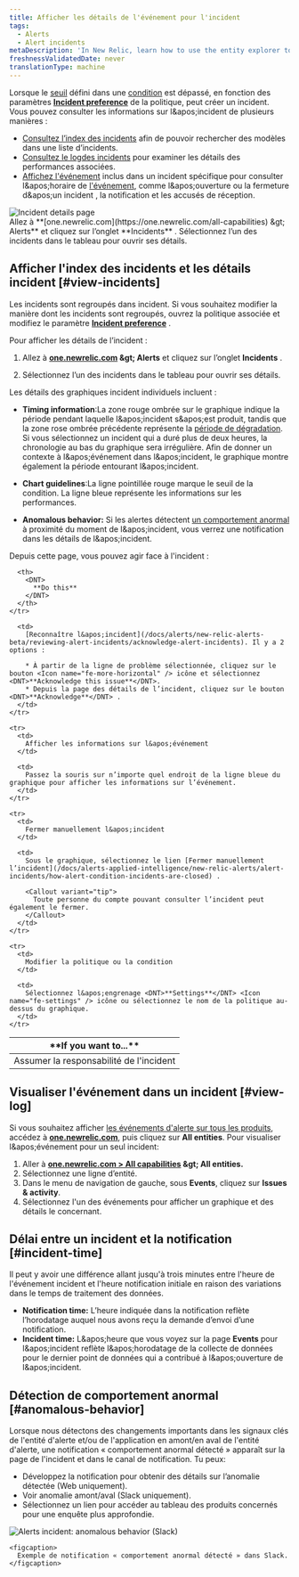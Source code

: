 ```yaml
---
title: Afficher les détails de l'événement pour l'incident
tags:
  - Alerts
  - Alert incidents
metaDescription: 'In New Relic, learn how to use the entity explorer to find and review alerts incidents.'
freshnessValidatedDate: never
translationType: machine
---
```


Lorsque le [seuil](/docs/alerts/create-alert/set-thresholds/set-thresholds-alert-condition/) défini dans une [condition](/docs/alerts/create-alert/create-alert-condition/alert-conditions/) est dépassé, en fonction des paramètres <DNT>**[Incident preference](/docs/alerts/new-relic-alerts/configuring-alert-policies/specify-when-new-relic-creates-incidents)**</DNT> de la politique, <InlinePopover type="alerts" />peut créer un incident. Vous pouvez consulter les informations sur l&amp;apos;incident de plusieurs manières :

* [Consultez l’index des incidents](#view-incidents) afin de pouvoir rechercher des modèles dans une liste d’incidents.
* [Consultez le logdes incidents](#view-log) pour examiner les détails des performances associées.
* [Affichez l&apos;événement](#incident-time) inclus dans un incident spécifique pour consulter l&amp;apos;horaire de [l&apos;événement](/docs/using-new-relic/welcome-new-relic/get-started/glossary#event), comme l&amp;apos;ouverture ou la fermeture d&amp;apos;un incident , la notification et les accusés de réception.

<img title="Incident details page" alt="Incident details page" src="/images/alerts_screenshot-full_incident-page.webp" />

<figcaption>
  Allez à <DNT>**[one.newrelic.com](https://one.newrelic.com/all-capabilities) &amp;gt; Alerts**</DNT> et cliquez sur l’onglet <DNT>**Incidents**</DNT> . Sélectionnez l’un des incidents dans le tableau pour ouvrir ses détails.
</figcaption>

## Afficher l&apos;index des incidents et les détails incident [#view-incidents]

Les incidents sont regroupés dans incident. Si vous souhaitez modifier la manière dont les incidents sont regroupés, ouvrez la politique associée et modifiez le paramètre [<DNT>**Incident preference**</DNT>](/docs/alerts/organize-alerts/specify-when-alerts-create-incidents/) .

Pour afficher les détails de l’incident :

1. Allez à <DNT>**[one.newrelic.com](https://one.newrelic.com/all-capabilities) &amp;gt; Alerts**</DNT> et cliquez sur l’onglet <DNT>**Incidents**</DNT> .

2. Sélectionnez l’un des incidents dans le tableau pour ouvrir ses détails.

Les détails des graphiques incident individuels incluent :

* <DNT>**Timing information**</DNT>:La zone rouge ombrée sur le graphique indique la période pendant laquelle l&amp;apos;incident s&amp;apos;est produit, tandis que la zone rose ombrée précédente représente la [période de dégradation](/docs/using-new-relic/welcome-new-relic/get-started/glossary#degradation-period). Si vous sélectionnez un incident qui a duré plus de deux heures, la chronologie au bas du graphique sera irrégulière. Afin de donner un contexte à l&amp;apos;événement dans l&amp;apos;incident, le graphique montre également la période entourant l&amp;apos;incident.

* <DNT>**Chart guidelines**</DNT>:La ligne pointillée rouge marque le seuil de la condition. La ligne bleue représente les informations sur les performances.

* <DNT>**Anomalous behavior:**</DNT> Si les alertes détectent [un comportement anormal](#anomalous-behavior) à proximité du moment de l&amp;apos;incident, vous verrez une notification dans les détails de l&amp;apos;incident.

Depuis cette page, vous pouvez agir face à l&apos;incident :

<table>
  <thead>
    <tr>
      <th width={250}>
        <DNT>
          **If you want to...**
        </DNT>
      </th>

      <th>
        <DNT>
          **Do this**
        </DNT>
      </th>
    </tr>
  </thead>

  <tbody>
    <tr>
      <td>
        Assumer la responsabilité de l&apos;incident
      </td>

      <td>
        [Reconnaître l&apos;incident](/docs/alerts/new-relic-alerts-beta/reviewing-alert-incidents/acknowledge-alert-incidents). Il y a 2 options :

        * À partir de la ligne de problème sélectionnée, cliquez sur le bouton <Icon name="fe-more-horizontal" /> icône et sélectionnez <DNT>**Acknowledge this issue**</DNT>.
        * Depuis la page des détails de l’incident, cliquez sur le bouton <DNT>**Acknowledge**</DNT> .
      </td>
    </tr>

    <tr>
      <td>
        Afficher les informations sur l&apos;événement
      </td>

      <td>
        Passez la souris sur n’importe quel endroit de la ligne bleue du graphique pour afficher les informations sur l’événement.
      </td>
    </tr>

    <tr>
      <td>
        Fermer manuellement l&apos;incident
      </td>

      <td>
        Sous le graphique, sélectionnez le lien [Fermer manuellement l’incident](/docs/alerts-applied-intelligence/new-relic-alerts/alert-incidents/how-alert-condition-incidents-are-closed) .

        <Callout variant="tip">
          Toute personne du compte pouvant consulter l’incident peut également le fermer.
        </Callout>
      </td>
    </tr>

    <tr>
      <td>
        Modifier la politique ou la condition
      </td>

      <td>
        Sélectionnez l&apos;engrenage <DNT>**Settings**</DNT> <Icon name="fe-settings" /> icône ou sélectionnez le nom de la politique au-dessus du graphique.
      </td>
    </tr>
  </tbody>
</table>

## Visualiser l&apos;événement dans un incident [#view-log]

Si vous souhaitez afficher [les événements d&apos;alerte sur tous les produits](/docs/alerts/new-relic-alerts-beta/reviewing-events/review-events-across-products), accédez à <DNT>**[one.newrelic.com](https://one.newrelic.com/all-capabilities)**</DNT>, puis cliquez sur <DNT>**All entities**</DNT>. Pour visualiser l&amp;apos;événement pour un seul incident:

1. Aller à <DNT>**[one.newrelic.com &gt; All capabilities](https://one.newrelic.com/all-capabilities) &amp;gt; All entities.**</DNT>
2. Sélectionnez une ligne d’entité.
3. Dans le menu de navigation de gauche, sous <DNT>**Events**</DNT>, cliquez sur <DNT>**Issues &amp; activity**</DNT>.
4. Sélectionnez l&apos;un des événements pour afficher un graphique et des détails le concernant.

## Délai entre un incident et la notification [#incident-time]

Il peut y avoir une différence allant jusqu&apos;à trois minutes entre l&apos;heure de l&apos;événement incident et l&apos;heure notification initiale en raison des variations dans le temps de traitement des données.

* <DNT>**Notification time:**</DNT> L’heure indiquée dans la notification reflète l’horodatage auquel nous avons reçu la demande d’envoi d’une notification.
* <DNT>**Incident time:**</DNT> L&amp;apos;heure que vous voyez sur la page <DNT>**Events**</DNT> pour l&amp;apos;incident reflète l&amp;apos;horodatage de la collecte de données pour le dernier point de données qui a contribué à l&amp;apos;ouverture de l&amp;apos;incident.

## Détection de comportement anormal [#anomalous-behavior]

Lorsque nous détectons des changements importants dans les signaux clés de l&apos;entité d&apos;alerte et/ou de l&apos;application en amont/en aval de l&apos;entité d&apos;alerte, une notification « comportement anormal détecté » apparaît sur la page de l&apos;incident et dans le canal de notification. Tu peux:

* Développez la notification pour obtenir des détails sur l’anomalie détectée (Web uniquement).
* Voir anomalie amont/aval (Slack uniquement).
* Sélectionnez un lien pour accéder au tableau des produits concernés pour une enquête plus approfondie.

<CollapserGroup>
  <Collapser id="slack-notification" title="notification d'alertes dans Slack">
    <img title="Alerts incident: anomalous behavior (Slack)" alt="Alerts incident: anomalous behavior (Slack)" src="/images/alerts_screenshot-full_incident-context-in-slack.webp" />

    <figcaption>
      Exemple de notification « comportement anormal détecté » dans Slack.
    </figcaption>
  </Collapser>
</CollapserGroup>